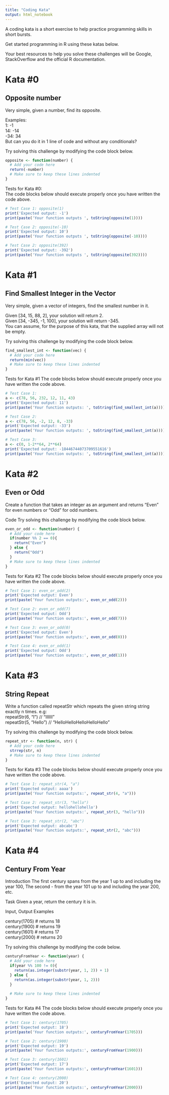 ```yaml
---
title: "Coding Kata"
output: html_notebook
---
```



A coding kata is a short exercise to help practice programming skills in short bursts.

Get started programming in R using these katas below.

Your best resources to help you solve these challenges will be Google, StackOverflow and the official R documentation.


# Kata #0 

## Opposite number

Very simple, given a number, find its opposite.

Examples:<br/>
1: -1 <br/>
14: -14 <br/>
-34: 34 <br/>
But can you do it in 1 line of code and without any conditionals?

Try solving this challenge by modifying the code block below.

```r
opposite <- function(number) {
  # Add your code here
  return(-number)
  # Make sure to keep these lines indented
}
```

Tests for Kata #0: <br/>
The code blocks below should execute properly once you have written the code above.


```r
# Test Case 1: opposite(1)
print('Expected output: -1')
print(paste('Your function outputs ', toString(opposite(1))))
```

```r
# Test Case 2: opposite(-10)
print('Expected output: 10')
print(paste('Your function outputs ', toString(opposite(-10))))
```

```r
# Test Case 2: opposite(392)
print('Expected output: -392')
print(paste('Your function outputs ', toString(opposite(392))))
```

# Kata #1 

## Find Smallest Integer in the Vector 

Very simple, given a vector of integers, find the smallest number in it.

Given [34, 15, 88, 2], your solution will return 2.<br/> Given [34, -345, -1, 100], your solution will return -345. <br/>You can assume, for the purpose of this kata, that the supplied array will not be empty.

Try solving this challenge by modifying the code block below.

```r
find_smallest_int <- function(vec) {
  # Add your code here
  return(min(vec))
  # Make sure to keep these lines indented
}
```

Tests for Kata #1
The code blocks below should execute properly once you have written the code above.

```r
# Test Case 1: 
a <- c(78, 56, 232, 12, 11, 43)
print('Expected output: 11')
print(paste('Your function outputs: ', toString(find_smallest_int(a))))
```
```r
# Test Case 2: 
a <- c(78, 56, -2, 12, 8, -33)
print('Expected output: -33')
print(paste('Your function outputs: ', toString(find_smallest_int(a))))
```
```r
# Test Case 3: 
a <- c(0, 1-2**64, 2**64)
print('Expected output: -18446744073709551616')
print(paste('Your function outputs: ', toString(find_smallest_int(a))))
```



# Kata #2

## Even or Odd
Create a function that takes an integer as an argument and returns "Even" for even numbers or "Odd" for odd numbers.

Code
Try solving this challenge by modifying the code block below.

```r
even_or_odd <- function(number) {
  # Add your code here
  if(number %% 2 == 0){
    return("Even")
  } else {
    return("Odd")
  }
  # Make sure to keep these lines indented
}
```

Tests for Kata #2
The code blocks below should execute properly once you have written the code above.

```r
# Test Case 1: even_or_odd(2)
print('Expected output: Even')
print(paste('Your function outputs:', even_or_odd(2)))
```

```r
# Test Case 2: even_or_odd(7)
print('Expected output: Odd')
print(paste('Your function outputs:', even_or_odd(7)))
```

```r
# Test Case 3: even_or_odd(0)
print('Expected output: Even')
print(paste('Your function outputs:', even_or_odd(0)))
```

```r
# Test Case 4: even_or_odd(1)
print('Expected output: Odd')
print(paste('Your function outputs:', even_or_odd(1)))
```


# Kata #3

## String Repeat
Write a function called repeatStr which repeats the given string string exactly n times.
e.g:<br/>
repeatStr(6, "I") // "IIIIII"<br/>
repeatStr(5, "Hello") // "HelloHelloHelloHelloHello"<br/>

Try solving this challenge by modifying the code block below.

```r
repeat_str <- function(n, str) {
  # Add your code here
  strrep(str, n)
  # Make sure to keep these lines indented
}
```

Tests for Kata #3
The code blocks below should execute properly once you have written the code above.

```r
# Test Case 1: repeat_str(4, "a")
print('Expected output: aaaa')
print(paste('Your function outputs:', repeat_str(4, "a")))
```

```r
# Test Case 2: repeat_str(3, "hello")
print('Expected output: hellohellohello')
print(paste('Your function outputs:', repeat_str(3, "hello")))
```

```r
# Test Case 3: repeat_str(2, "abc")
print('Expected output: abcabc')
print(paste('Your function outputs:', repeat_str(2, "abc")))
```

# Kata #4

## Century From Year
Introduction The first century spans from the year 1 up to and including the year 100, The second - from the year 101 up to and including the year 200, etc.<br/>

Task Given a year, return the century it is in.<br/>

Input, Output Examples<br/>

century(1705)  # returns 18<br/>
century(1900)  # returns 19<br/>
century(1601)  # returns 17<br/>
century(2000)  # returns 20<br/>

Try solving this challenge by modifying the code below.<br/>

```r
centuryFromYear <- function(year) {
  # Add your code here
  if(year %% 100 != 0){
    return(as.integer(substr(year, 1, 2)) + 1)
  } else {
    return(as.integer(substr(year, 1, 2)))
  }
  
  # Make sure to keep these lines indented
}
```

Tests for Kata #4
The code blocks below should execute properly once you have written the code above.

```r
# Test Case 1: century(1705)
print('Expected output: 18')
print(paste('Your function outputs:', centuryFromYear(1705)))
```

```r
# Test Case 2: century(1900)
print('Expected output: 19')
print(paste('Your function outputs:', centuryFromYear(1900)))
```

```r
# Test Case 3: century(1601)
print('Expected output: 17')
print(paste('Your function outputs:', centuryFromYear(1601)))
```

```r
# Test Case 4: century(2000)
print('Expected output: 20')
print(paste('Your function outputs:', centuryFromYear(2000)))
```








